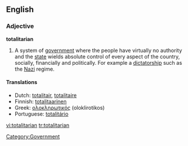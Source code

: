 ==English==

===Adjective===
'''totalitarian'''

#A system of [[government]] where the people have virtually no authority and the [[state]] wields absolute control of every aspect of the country, socially, financially and politically. For example a [[dictatorship]] such as the [[Nazi]] regime.
[[Category:Government]]

====Translations====
*Dutch: [[totalitair]], [[totalitaire]]
*Finnish: [[totalitaarinen]]
*Greek: [[ολοκληρωτικός]] (oloklirotikos) {{m}}
*Portuguese: [[totalitário]]

[[vi:totalitarian]]
[[tr:totalitarian]]